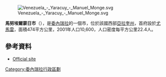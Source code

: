 [[Image:Venezuela_-_Yaracuy_-_Manuel_Monge.svg|right]]

{{Coord|10|35|49|N|68|40|22|W|display=title}}

'''馬努埃爾蒙日市'''（{{lang-es|Municipio Manuel Monge}}），是[[委內瑞拉|委內瑞拉]]的一個市，位於該國西部[[亞拉奎州|亞拉奎州]]，首府設於[[尤馬雷|尤馬雷]]，面積474平方公里，2001年人口10,600，人口密度每平方公里22.4人。

==參考資料==
*[https://web.archive.org/web/20090211044801/http://manuelmonge-yaracuy.gob.ve/portal-alcaldias/ Official site]

{{Venezuela-geo-stub}}
[[Category:委內瑞拉行政區劃|Category:委內瑞拉行政區劃]]